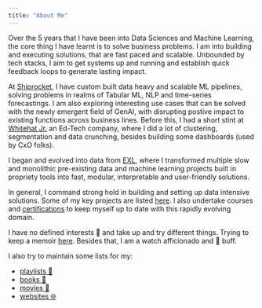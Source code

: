 ```yaml
---
title: "About Me"
---
```


Over the 5 years that I have been into Data Sciences and Machine Learning, the core thing I have learnt is to solve business problems. I am into building and executing solutions, that are fast paced and scalable. Unbounded by tech stacks, I aim to get systems up and running and establish quick feedback loops to generate lasting impact.

At [Shiprocket](https://www.shiprocket.in/), I have custom built data heavy and scalable ML pipelines, solving problems in realms of Tabular ML, NLP and time-series forecastings. I am also exploring interesting use cases that can be solved with the newly emergent field of GenAI, with disrupting postive impact to existing functions across business lines. Before this, I had a short stint at [Whitehat Jr.](https://www.whitehatjr.com/) an Ed-Tech company, where I did a lot of clustering, segmentation and data crunching, besides building some dashboards (used by CxO folks).  

I began and evolved into data from [EXL](https://www.exlservice.com/), where I transformed multiple slow and monolithic pre-existing data and machine learning projects built in propriety tools into fast, modular, interpretable and user-friendly solutions.

In general, I command strong hold in building and setting up data intensive solutions. Some of my key projects are listed [here](projects.html). I also undertake courses and [certifications](certificates.html) to keep myself up to date with this rapidly evolving domain. 

I have no defined interests 🙈 and take up and try different things. Trying to keep a memoir [here](https://www.instagram.com/boi_doingthings). Besides that, I am a watch afficionado and 🍺 buff.

I also try to maintain some lists for my: 

* [playlists 🎵 ](lists/playlists.html)  
* [books 📖 ](lists/books.html)  
* [movies 🎥 ](lists/movies.html)  
* [websites 🌐 ](https://boi-doingthings.notion.site/Fun-Sites-7600b861796449598440ec6e3e949365?pvs=4){target="_blank"}




